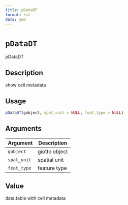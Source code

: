 ```yaml
--- 
title: pDataDT 
format: rst 
date: ymd 
--- 
```

# `pDataDT`

pDataDT


## Description

show cell metadata


## Usage

```r
pDataDT(gobject, spat_unit = NULL, feat_type = NULL)
```


## Arguments

Argument      |Description
------------- |----------------
`gobject`     |     giotto object
`spat_unit`     |     spatial unit
`feat_type`     |     feature type


## Value

data.table with cell metadata



